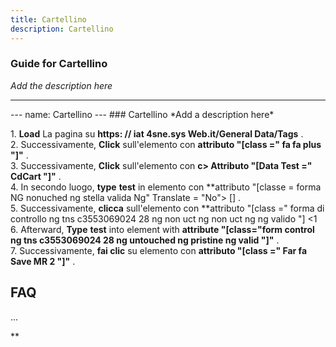 ```yaml
---
title: Cartellino
description: Cartellino
---
```


### Guide for Cartellino

*Add the description here*

___

\--- name: Cartellino --- ### Cartellino \*Add a description here\*  
  
1\. **Load** La pagina su **https: // iat 4sne.sys Web.it/General Data/Tags** .  
2\. Successivamente, **Click** sull'elemento con **attributo "\[class =" fa fa plus "\]"** .  
3\. Successivamente, **Click** sull'elemento con **c> Attributo "\[Data Test =" CdCart "\]"** .  
4\. In secondo luogo, **type** **test** in elemento con **attributo "\[classe = forma NG nonuched ng stella valida Ng" Translate = "No"> \[\] .  
5\. Successivamente, **clicca** sull'elemento con **attributo "\[class =" forma di controllo ng tns c3553069024 28 ng non uct ng non uct ng ng valido "\] <1  
6\. Afterward, **Type** **test** into element with **attribute "\[class="form control ng tns c3553069024 28 ng untouched ng pristine ng valid "\]"** .  
7\. Successivamente, **fai clic** su elemento con **attributo "\[class =" Far fa Save MR 2 "\]"** .  

FAQ
---

...

**